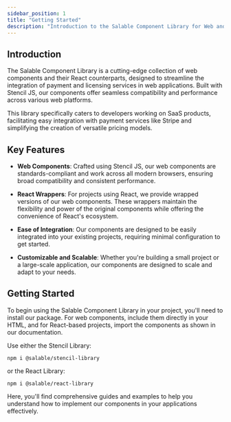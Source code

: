 ```yaml
---
sidebar_position: 1
title: "Getting Started"
description: "Introduction to the Salable Component Library for Web and React"
---
```


## Introduction

The Salable Component Library is a cutting-edge collection of web components and their React counterparts, designed to streamline the integration of payment and licensing services in web applications. Built with Stencil JS, our components offer seamless compatibility and performance across various web platforms.

This library specifically caters to developers working on SaaS products, facilitating easy integration with payment services like Stripe and simplifying the creation of versatile pricing models.

## Key Features

- **Web Components**: Crafted using Stencil JS, our web components are standards-compliant and work across all modern browsers, ensuring broad compatibility and consistent performance.

- **React Wrappers**: For projects using React, we provide wrapped versions of our web components. These wrappers maintain the flexibility and power of the original components while offering the convenience of React's ecosystem.

- **Ease of Integration**: Our components are designed to be easily integrated into your existing projects, requiring minimal configuration to get started.

- **Customizable and Scalable**: Whether you're building a small project or a large-scale application, our components are designed to scale and adapt to your needs.

## Getting Started

To begin using the Salable Component Library in your project, you'll need to install our package. For web components, include them directly in your HTML, and for React-based projects, import the components as shown in our documentation.

Use either the Stencil Library:

```
npm i @salable/stencil-library
```

or the React Library:

```
npm i @salable/react-library
```

Here, you'll find comprehensive guides and examples to help you understand how to implement our components in your applications effectively.


